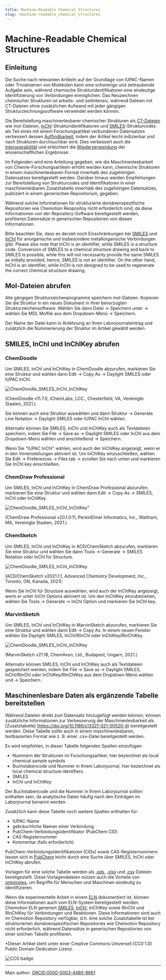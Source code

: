 ```yaml
---
title: Machine-Readable Chemical Structures
slug: /machine-readable_chemical_structures
---
```


# Machine-Readable Chemical Structures


## Einleitung

Die Suche nach relevanten Artikeln auf der Grundlage von IUPAC-Namen oder Trivialnamen von Molekülen kann eine schwierige und zeitraubende Aufgabe sein, während chemische Strukturidentifikatoren eine eindeutige Identifizierung von Verbindungen ermöglichen. Das Neuzeichnen chemischer Strukturen ist arbeits- und zeitintensiv, während Dateien mit CT-Dateien ohne zusätzlichen Aufwand mit jeder gängigen Strukturzeichnungssoftware verwendet werden können. 

Die Bereitstellung maschinenlesbarer chemischer Strukturen als [CT-Dateien](/docs/ct_files) wie mol-Dateien, [InChI](/docs/inchi)-Strukturidentifikatoren und [SMILES](/docs/smiles)-Strukturcodes als Teil eines mit einem Forschungsartikel verbundenen Datensatzes verbessert dessen [Auffindbarkeit](/docs/fair), indem der Artikel leicht indizierbar und nach Strukturen durchsuchbar wird. Dies verbessert auch die [Interoperabilität](/docs/fair) und erleichtert die [Wiederverwendung](/docs/fair) der wissenschaftlichen Ergebnisse.

Im Folgenden wird eine Anleitung gegeben, wie die Maschinenlesbarkeit von Chemie-Forschungsartikeln erhöht werden kann, chemische Strukturen in einem maschinenlesbaren Format innerhalb des zugehörigen Datensatzes bereitgestellt werden. Darüber hinaus werden Empfehlungen zur Bereitstellung von Strukturcodes und Identifikatoren in einer maschinenlesbaren Zusatztabelle innerhalb des zugehörigen Datensatzes, publiziert in einem generischen Repositorium, gegeben. 

Während solche Informationen für strukturierte domänenspezifische Repositorien wie Chemotion Reopositoy nicht erforderlich sind, da diese Informationen von der Repository-Software bereitgestellt werden, profitieren Datensätze in generischen Repositorien von diesen Informationen. 

Bitte beachten Sie, dass es derzeit noch Einschränkungen bei [SMILES](/docs/smiles) und [InChI](/docs/inchi) für anorganische und insbesondere metallorganische Verbindungen gibt. Please also note that InChI is an identifier, while SMILES is a structure code. Conversion of SMILES to a chemical structure drawing and back to SMILES is possible, while this will not necessarily provide the same SMILES as initially provided, hence, SMILES is not an identifier. On the other hand, InChI is an identifier, while InChI is not designed to be used to regenerate the correct chemical structure drawing.  

## Mol-Dateien abrufen

Alle gängigen Strukturzeichenprogramme speichern mol-Dateien. Kopieren Sie die Struktur in ein neues Dokument in Ihrer bevorzugten Strukturzeichensoftware. Wählen Sie dann Datei -> Speichern unter -> wählen Sie MDL Molfile aus dem Dropdown-Menü -> Speichern.

Der Name der Datei kann in Anlehnung an Ihren Laborjournaleintrag und zusätzlich die Nummerierung der Struktur im Artikel gewählt werden.

## SMILES, InChI und InChIKey abrufen

### ChemDoodle

Um SMILES, InChI und InChIKey in ChemDoodle abzurufen, markieren Sie eine Struktur und wählen dann Edit -> Copy As -> Daylight SMILES oder IUPAC InChI. 

![ChemDoodle_SMILES_InChI_InChIKey](/img/topics/Screenshots_ChemDoodle_SMILES_InChI_InChIKey.png)

(ChemDoodle v11.7.0, iChemLabs, LCC., Chesterfield, VA, Vereinigte Staaten, 2021.)

Sie können auch eine Struktur auswählen und dann Struktur -> Generate Line Notation -> Daylight SMILES oder IUPAC InChI wählen.

Alternativ können Sie SMILES, InChI und InChIKey auch als Textdateien speichern, indem Sie File -> Save as -> Daylight SMILES oder InChI aus dem Dropdown-Menü wählen und anschließend -> Speichern.

Wenn Sie "IUPAC InChI" wählen, wird auch der InChIKey angezeigt, wenn er in den Voreinstellungen aktiviert ist. Um InChIKey einzuschließen, wählen Sie Edit -> Preferences -> Files tab -> scrollen Sie nach unten und markieren Sie InChI key einschließen. 

### ChemDraw Professional

Um SMILES, InChI und InChIKey in ChemDraw Professional abzurufen, markieren Sie eine Struktur und wählen dann Edit -> Copy As -> SMILES, InChI oder InChIKey.

![ChemDoodle_SMILES_InChI_InChIKey](/img/topics/Screenshots_ChemDraw_SMILES_InChI_InChIKey.png)"

(ChemDraw Professional v20.1.0.11, PerkinElmer Informatics, Inc., Waltham, MA, Vereinigte Staaten, 2021.)

### ChemSketch

Um SMILES, InChI und InChIKey in ACD/ChemSketch abzurufen, markieren Sie eine Struktur und wählen Sie dann Tools -> Generate -> SMILES Notation oder InChI for Structure.

![ChemDoodle_SMILES_InChI_InChIKey](/img/topics/Screenshots_ChemSketch_SMILES_InChI_InChIKey.png)

(ACD/ChemSketch v2021.1.1, Advanced Chemistry Development, Inc., Toronto, ON, Kanada, 2021). 

Wenn Sie InChI für Structure auswählen, wird auch der InChIKey angezeigt, wenn er unter InChI Options aktiviert ist. Um den InChIKey einzubeziehen, wählen Sie Tools -> Generate -> InChI Option und markieren Sie InChI key. 

### MarvinSketch

Um SMILES, InChI und InChIKey in MarvinSketch abzurufen, markieren Sie eine Struktur und wählen dann Edit -> Copy As. In einem neuen Fenster wählen Sie Daylight SMILES, InChI/RInChI oder InChIKey/RInChIKey.

![ChemDoodle_SMILES_InChI_InChIKey](/img/topics/Screenshots_MarvinSketch_SMILES_InChI_InChIKey.png)

(MarvinSketch v21.18, ChemAxon, Ltd., Budapest, Ungarn, 2021.)

Alternativ können SMILES, InChI und InChIKey auch als Textdateien gespeichert werden, indem Sie File -> Save as -> Daylight SMILES, InChI/RInChI oder InChIKey/RInChIKey aus dem Dropdown-Menü wählen und -> Speichern.

## Maschinenlesbare Daten als ergänzende Tabelle bereitstellen

Während Dateien direkt zum Datensatz hinzugefügt werden können, können zusätzliche Informationen zur Verbesserung der Maschinenlesbarkeit als [Zusatztabelle] \(https://doi.org/10.1186/s13321-021-00520-4) bereitgestellt werden. Diese Tabelle sollte auch in einem maschinenlesbaren, textbasierten Format wie z. B. einer .csv-Datei bereitgestellt werden.

Es wird empfohlen, in dieser Tabelle folgenden Spalten einzufügen:

-   Nummern der Strukturen im Forschungsartikel, hier bezeichnet als local chemical sample symbols
-   Buchstabencode und Nummer in Ihrem Laborjournal, hier bezeichnet als local chemical structure identifiers.
-   SMILES
-   InChI und InChIKey

Der Buchstabencode und die Nummer in Ihrem Laborjournal sollten enthalten sein, da analytische Daten häufig nach den Einträgen im Laborjournal benannt werden.

Zusätzlich kann diese Tabelle noch weitere Spalten enthalten für:

-   IUPAC-Name
-   gebräuchliche Namen einer Verbindung
-   PubChem-Verbindungsidentifikator (PubChem CID)
-   CAS-Registernummer
-   Kommentar (falls erforderlich)

PubChem-Verbindungsidentifikatoren (CIDs) sowie CAS-Registernummern lassen sich in [PubChem](https://pubchem.ncbi.nlm.nih.gov/) leicht durch eine Suche über SMILES, InChI oder InChIKey abrufen. 

Vorlagen für eine solche Tabelle werden als [.ods](/assets/Supplementary_table_template.ods), [.xlsx](/assets/Supplementary_table_template.xlsx) und [.csv](/assets/Supplementary_table_template.csv) Dateien bereitgestellt. Diese Vorlagendateien nutzen auch die Vorteile von [ontologies](/docs/ontology), um Begriffe für Menschen und Maschinen eindeutig zu identifizieren. 

Wenn die experimentelle Arbeit in einem [ELN](/docs/eln) dokumentiert ist, können diese Informationen auch vom ELN-System bereitgestellt werden. Chemotion ELN generiert [SMILES](/docs/smiles), [InChI](/docs/inchi), InChIKey sowie RInChI und RInChIKey für Verbindungen und Reaktionen. Diese Informationen sind auch im Chemotion Repository verfügbar, d.h. eine solche Zusatztabelle ist bei strukturierten domänenspezifischen Repositories wie Chemotion Repository nicht erforderlich, während Datensätze in generischen Repositories von einer solchen Tabelle profitieren.

\*Dieser Artikel steht unter einer Creative Commons Universell (CC0 1.0) Public Domain Dedication Lizenz. 

![CC0 badge](https://licensebuttons.net/l/zero/1.0/88x31.png)

* * *

Main author: [ORCID:0000-0003-4480-8661](https://orcid.org/0000-0003-4480-8661)
